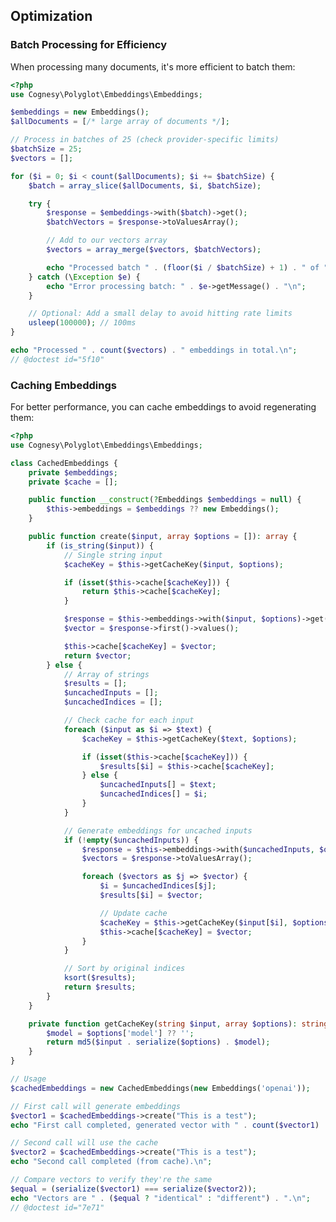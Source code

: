 ## Optimization

### Batch Processing for Efficiency

When processing many documents, it's more efficient to batch them:

```php
<?php
use Cognesy\Polyglot\Embeddings\Embeddings;

$embeddings = new Embeddings();
$allDocuments = [/* large array of documents */];

// Process in batches of 25 (check provider-specific limits)
$batchSize = 25;
$vectors = [];

for ($i = 0; $i < count($allDocuments); $i += $batchSize) {
    $batch = array_slice($allDocuments, $i, $batchSize);

    try {
        $response = $embeddings->with($batch)->get();
        $batchVectors = $response->toValuesArray();

        // Add to our vectors array
        $vectors = array_merge($vectors, $batchVectors);

        echo "Processed batch " . (floor($i / $batchSize) + 1) . " of " . ceil(count($allDocuments) / $batchSize) . "\n";
    } catch (\Exception $e) {
        echo "Error processing batch: " . $e->getMessage() . "\n";
    }

    // Optional: Add a small delay to avoid hitting rate limits
    usleep(100000); // 100ms
}

echo "Processed " . count($vectors) . " embeddings in total.\n";
// @doctest id="5f10"
```


### Caching Embeddings

For better performance, you can cache embeddings to avoid regenerating them:

```php
<?php
use Cognesy\Polyglot\Embeddings\Embeddings;

class CachedEmbeddings {
    private $embeddings;
    private $cache = [];

    public function __construct(?Embeddings $embeddings = null) {
        $this->embeddings = $embeddings ?? new Embeddings();
    }

    public function create($input, array $options = []): array {
        if (is_string($input)) {
            // Single string input
            $cacheKey = $this->getCacheKey($input, $options);

            if (isset($this->cache[$cacheKey])) {
                return $this->cache[$cacheKey];
            }

            $response = $this->embeddings->with($input, $options)->get();
            $vector = $response->first()->values();

            $this->cache[$cacheKey] = $vector;
            return $vector;
        } else {
            // Array of strings
            $results = [];
            $uncachedInputs = [];
            $uncachedIndices = [];

            // Check cache for each input
            foreach ($input as $i => $text) {
                $cacheKey = $this->getCacheKey($text, $options);

                if (isset($this->cache[$cacheKey])) {
                    $results[$i] = $this->cache[$cacheKey];
                } else {
                    $uncachedInputs[] = $text;
                    $uncachedIndices[] = $i;
                }
            }

            // Generate embeddings for uncached inputs
            if (!empty($uncachedInputs)) {
                $response = $this->embeddings->with($uncachedInputs, $options)->get();
                $vectors = $response->toValuesArray();

                foreach ($vectors as $j => $vector) {
                    $i = $uncachedIndices[$j];
                    $results[$i] = $vector;

                    // Update cache
                    $cacheKey = $this->getCacheKey($input[$i], $options);
                    $this->cache[$cacheKey] = $vector;
                }
            }

            // Sort by original indices
            ksort($results);
            return $results;
        }
    }

    private function getCacheKey(string $input, array $options): string {
        $model = $options['model'] ?? '';
        return md5($input . serialize($options) . $model);
    }
}

// Usage
$cachedEmbeddings = new CachedEmbeddings(new Embeddings('openai'));

// First call will generate embeddings
$vector1 = $cachedEmbeddings->create("This is a test");
echo "First call completed, generated vector with " . count($vector1) . " dimensions.\n";

// Second call will use the cache
$vector2 = $cachedEmbeddings->create("This is a test");
echo "Second call completed (from cache).\n";

// Compare vectors to verify they're the same
$equal = (serialize($vector1) === serialize($vector2));
echo "Vectors are " . ($equal ? "identical" : "different") . ".\n";
// @doctest id="7e71"
```

